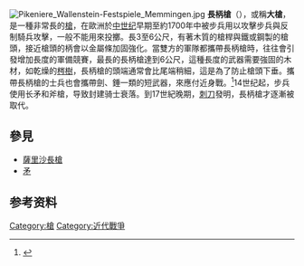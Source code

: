 [[File:Pikeniere_Wallenstein-Festspiele_Memmingen.jpg|thumb]]
'''長柄槍'''（{{lang-en|Pike}}），或稱'''大槍'''，是一種非常長的[[槍|槍]]，在歐洲於[[中世纪|中世纪]]早期至約1700年中被步兵用以攻擊步兵與反制騎兵攻擊，一般不能用來投擲。長3至6公尺，有著木質的槍桿與鐵或鋼製的槍頭，接近槍頭的柄會以金屬條加固強化。當雙方的軍隊都攜帶長柄槍時，往往會引發增加長度的軍備競賽，最長的長柄槍達到6公尺，這種長度的武器需要強固的木材，如乾燥的[[梣樹|梣樹]]，長柄槍的頭端通常會比尾端稍細，這是為了防止槍頭下垂。攜帶長柄槍的士兵也會攜帶劍、錘一類的短武器，來應付近身戰。<ref>{{Cite web |url=http://www.medievalwarfare.info/weapons.htm#pikes |title=存档副本 |accessdate=2014-06-02 |archive-date=2020-02-14 |archive-url=https://archive.today/20200214172822/http://www.medievalwarfare.info/weapons.htm%23ranged#pikes |dead-url=yes }}</ref>14世纪起，步兵使用长矛和斧槍，导致封建骑士衰落。到17世紀晚期，[[刺刀|刺刀]]發明，長柄槍才逐漸被取代。

==參見==
*[[薩里沙長槍|薩里沙長槍]]
*[[矛|矛]]

==参考资料==
<references/>

{{長柄武器}}
{{Authority control}}
{{Mil-stub}}
[[Category:槍|Category:槍]]
[[Category:近代戰爭|Category:近代戰爭]]